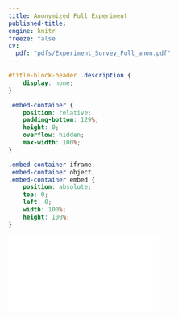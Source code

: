 ```yaml
---
title: Anonymized Full Experiment
published-title: 
engine: knitr
freeze: false
cv:
  pdf: "pdfs/Experiment_Survey_Full_anon.pdf"
---
```


```css
#title-block-header .description {
    display: none;
}
```

```css
.embed-container {
    position: relative;
    padding-bottom: 129%;
    height: 0;
    overflow: hidden;
    max-width: 100%;
}

.embed-container iframe,
.embed-container object,
.embed-container embed {
    position: absolute;
    top: 0;
    left: 0;
    width: 100%;
    height: 100%;
}
```

```{=html}

<div class="embed-container">
  <iframe src="`r rmarkdown::metadata$cv$pdf`" style="border: 0.5px"></iframe>
</div>
```